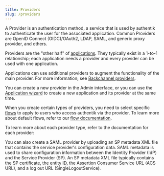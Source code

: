 ```yaml
---
title: Providers
slug: /providers
---
```



A Provider is an authentication method, a service that is used by authentik to authenticate the user for the associated application. Common Providers are OpenID Connect (OIDC)/OAuth2, LDAP, SAML, and generic proxy provider, and others.

Providers are the "other half" of [applications](../applications/index.md). They typically exist in a 1-to-1 relationship; each application needs a provider and every provider can be used with one application.

Applications can use additional providers to augment the functionality of the main provider. For more information, see [Backchannel providers](../applications/manage_apps.md#backchannel-providers).

You can create a new provider in the Admin interface, or you can use the [Application wizard](../applications/manage_apps.md#instructions) to create a new application and its provider at the same time.

When you create certain types of providers, you need to select specific [flows](../flows-stages/flow/index.md) to apply to users who access authentik via the provider. To learn more about default flows, refer to our [flow documentation](../flows-stages/flow/index.md#default-and-commonly-used-flows).

To learn more about each provider type, refer to the documentation for each provider:

<DocCardList />

You can also create a SAML provider by uploading an SP metadata XML file that contains the service provider's configuration data. SAML metadata is used to share configuration information between the Identity Provider (IdP) and the Service Provider (SP). An SP metadata XML file typically contains the SP certificate, the entity ID, the Assertion Consumer Service URL (ACS URL), and a log out URL (SingleLogoutService).
